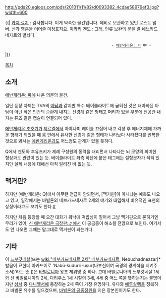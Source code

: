 http://pds20.egloos.com/pds/201011/11/82/d0093382_4cdae58979ef3.jpg?width=600

{{|
[[카지 료지]] : 감사합니다. 이게 약속한 물건입니다. 예비로 보관하고 있던 로스트 넘버. 신과 영혼을 이어줄 이정표지요.
[[이카리 겐도]] : 그래, 인류 보완의 문을 열 네브카드네자르의 열쇠다.
                                                 - [[에반게리온: 파]] 中 -
|}}

[[목차]]

== 소개 ==
[[에반게리온: 파]]에 나온 의문의 물건.

일단 등장 자체는 TVA의 [[아담]]과 같지만 특수 베이클라이트에 굳혀진 것은 태아화된 아담이 아닌 작은 인간의 순환계 내지는 신경계 같은 형태고 머리가 있을 부분에 진공관 내지는 퓨즈 같은 캡슐이 연결되어 있다.

[[에반게리온 초호기]]가 [[제르엘]]에서 아야나미 레이를 끄집어 내고 각성 후 에너지체에 가까운 형태가 되었을 때 몸 안에서 유사한 신경계 같은 형태가 나타났다 사라졌다를 반복한 것으로 봐서는 [[에반게리온]]과도 어느정도 관계가 있을 듯하다.

Q에서 겐도와 후유츠키가 제례 구성원의 동력을 내리면서 나타나는 뇌 모양의 희미한 형상과도 관련이 있는 듯. 베이클라이트 좌측 하단에 붙은 태그에는 설형문자가 적혀 있지만 실제 내용에 대해선 아직 알려진 바 없는 듯.

== 맥거핀? ==
하지만 [에반게리온: Q]에서 아무런 언급이 안되면서, [맥거핀]이 아니냐는 예측도 나오고 있고, 일각에서는 바빌론의 네브카드네자르 2세의 얘기와 대입해서 비유적인 표현의 상징이라고도 보기도 한다.[http://bbs2.ruliweb.daum.net/gaia/do/ruliweb/family/230/read?articleId=15767078&bbsId=G005&itemId=75&pageIndex=1 #]

하지만 처음 등장할 때 오간 대화가 워낙에 떡밥성이 짙어서 그냥 맥거핀으로 묻히기엔 무리가 있어, [[신 에반게리온 극장판:∥]]에서 이 궁금증이 해소될 전망으로 보인다. 여기서도 안 나오면 그때는 말그대로 맥거핀이 되는거다.
== 기타 ==
이 [[느부갓네살]](또는 [[wiki:"네부카드네자르 2세" 네부카드네자르]], Nebuchadnezzar[* 발음이 묘한데 아카드어로 'Nabû-kudurri-uṣur(나부신이여 국경의 경계석을 지켜주소서)'라는 뜻.])은 [[바빌로니아]] 왕조 제위명 중 하나. 고대 바빌로니아의 느부갓네살 1세와 신 바빌로니아의 2세, 다리우스 1세 시절의 3세, 4세 중 어느 쪽을 뜻하는지는 불명이지만 [[성서]] 중 [[다니엘]]서에 등장하는 2세 쪽이 가장 유명하다. 유다와 [[예루살렘]]을 정복하고 바빌론 유수를 일으켰으며, [[바빌론의 공중정원]]을 지은 장본인이기도 한다.
